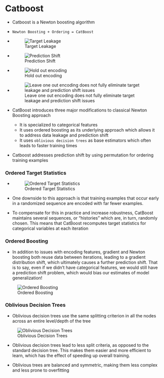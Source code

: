 # Catboost

* Catboost is a Newton boosting algorithm
* `Newton Boosting + Ordering = CatBoost`

* ![Target Leakage](/Images/target_leakage.png)

* ![Prediction Shift](/Images/distribution_shift.png)

* ![Hold out encoding](/Images/hold_one_out_encoding.png)

* ![Leave one out encoding does not fully eliminate target leakage and prediction shift issues](/Images/leave_one_out_encoding.png)

* CatBoost introduces three major modifications to classical Newton Boosting approach
    * It is specialized to categorical features
    * It uses ordered boosting as its underlying approach which allows it to address data leakage and prediction shift
    * It uses  `oblivious decision trees` as base estimators which often leads to faster training times

* Catboost addresses prediction shift by using permutation for ordering training examples

### Ordered Target Statistics

* ![Ordered Target Statistics](/Images/catboost_ordered_stats.png)

* One downside to this approach is that training examples that occur early in a randomized sequence are encoded with far fewer examples. 

* To compensate for this in practice and increase robustness, CatBoost maintains several sequences, or “histories” which are, in turn, randomly chosen. This means that CatBoost recomputes target statistics for categorical variables at each iteration


### Ordered Boosting
* In addition to issues with encoding features, gradient and Newton boosting both reuse data between iterations, leading to a gradient distribution shift, which ultimately causes a further prediction shift. That is to say, even if we didn’t have categorical features, we would still have a prediction shift problem, which would bias our estimates of model generalization!

![Ordered Boosting](/Images/ordered_boosting.png)



### Oblivious Decision Trees
* Oblivious decision trees use the same splitting criterion in all the nodes across an entire level/depth of the tree

![Oblivious Decision Trees](/Images/oblivian_decision_trees.png)

* Oblivious decision trees lead to less split criteria, as opposed to the standard decision tree. This makes them easier and more efficient to learn, which has the effect of speeding up overall training.

* Oblivious trees are balanced and symmetric, making them less complex and less prone to overfitting